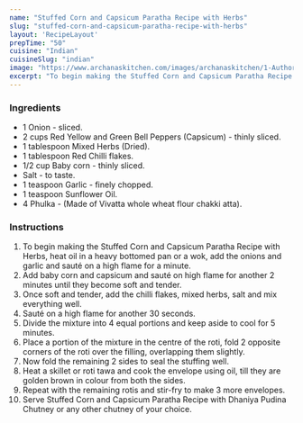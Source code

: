 ---
name: "Stuffed Corn and Capsicum Paratha Recipe with Herbs"
slug: "stuffed-corn-and-capsicum-paratha-recipe-with-herbs"
layout: 'RecipeLayout'
prepTime: "50"
cuisine: "Indian"
cuisineSlug: "indian"
image: "https://www.archanaskitchen.com/images/archanaskitchen/1-Author/Anitha_Balaji/Envelope_Rotis.jpg"
excerpt: "To begin making the Stuffed Corn and Capsicum Paratha Recipe with Herbs, heat oil in a heavy bottomed pan or a wok, add the onions and garlic and sauté on a high flame for a minute"
---

### Ingredients

- 1 Onion - sliced.
- 2 cups Red Yellow and Green Bell Peppers (Capsicum) - thinly sliced.
- 1 tablespoon Mixed Herbs (Dried).
- 1 tablespoon Red Chilli flakes.
- 1/2 cup Baby corn - thinly sliced.
- Salt - to taste.
- 1 teaspoon Garlic - finely chopped.
- 1 teaspoon Sunflower Oil.
- 4 Phulka - (Made of Vivatta whole wheat flour chakki atta).

### Instructions

1. To begin making the Stuffed Corn and Capsicum Paratha Recipe with Herbs, heat oil in a heavy bottomed pan or a wok, add the onions and garlic and sauté on a high flame for a minute.
1. Add baby corn and capsicum and sauté on high flame for another 2 minutes until they become soft and tender.
1. Once soft and tender, add the chilli flakes, mixed herbs, salt and mix everything well.
1. Sauté on a high flame for another 30 seconds.
1. Divide the mixture into 4 equal portions and keep aside to cool for 5 minutes.
1. Place a portion of the mixture in the centre of the roti, fold 2 opposite corners of the roti over the filling, overlapping them slightly.
1. Now fold the remaining 2 sides to seal the stuffing well.
1. Heat a skillet or roti tawa and cook the envelope using oil, till they are golden brown in colour from both the sides.
1. Repeat with the remaining rotis and stir-fry to make 3 more envelopes.
1. Serve Stuffed Corn and Capsicum Paratha Recipe with Dhaniya Pudina Chutney or any other chutney of your choice.
